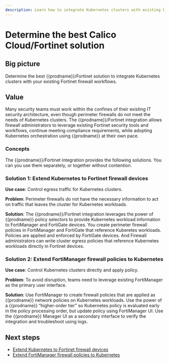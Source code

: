 ```yaml
---
description: Learn how to integrate Kubernetes clusters with existing Fortinet firewall workflows using Calico Cloud.
---
```


# Determine the best Calico Cloud/Fortinet solution

## Big picture

Determine the best {{prodname}}/Fortinet solution to integrate Kubernetes clusters with your existing Fortinet firewall workflows.

## Value

Many security teams must work within the confines of their existing IT security architecture, even though perimeter firewalls do not meet the needs of Kubernetes clusters. The {{prodname}}/Fortinet integration allows firewall administrators to leverage existing Fortinet security tools and workflows, continue meeting compliance requirements, while adopting Kubernetes orchestration using {{prodname}} at their own pace.

### Concepts

The {{prodname}}/Fortinet integration provides the following solutions. You can you use them separately, or together without contention.

### Solution 1: Extend Kubernetes to Fortinet firewall devices

**Use case**: Control egress traffic for Kubernetes clusters.

**Problem**: Perimeter firewalls do not have the necessary information to act on traffic that leaves the cluster for Kubernetes workloads.

**Solution**: The {{prodname}}/Fortinet integration leverages the power of {{prodname}} policy selectors to provide Kubernetes workload information to FortiManager and FortiGate devices. You create perimeter firewall policies in FortiManager and FortiGate that reference Kuberetes workloads. Policies are applied and enforced by FortiGate devices. And Firewall administrators can write cluster egress policies that reference Kubernetes workloads directly in Fortinet devices.

### Solution 2: Extend FortiManager firewall policies to Kubernetes

**Use case**: Control Kubernetes clusters directly and apply policy.

**Problem**: To avoid disruption, teams need to leverage existing FortiManager as the primary user interface.

**Solution**: Use FortiManager to create firewall policies that are applied as {{prodname}} network policies on Kubernetes workloads. Use the power of a {{prodname}} “higher-order tier” so Kubernetes policy is evaluated early in the policy processing order, but update policy using FortiManager UI. Use the {{prodname}} Manager UI as a secondary interface to verify the integration and troubleshoot using logs.

## Next steps

- [Extend Kubernetes to Fortinet firewall devices](firewall-integration.mdx)
- [Extend FortiManager firewall policies to Kubernetes](fortimgr-integration.mdx)
